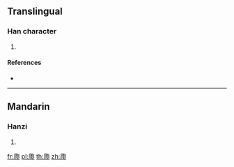 {{character info/new}}
==Translingual==

===Han character===
{{Han char|rn=87|rad=爪|as=05|sn=9|four=|canj=HOPRU,XHOPR|ids=⿺爪包}}

# {{defn|Han|sort=爪05}}

====References====
* {{Han ref|kx=0689.020|dkj=19670|dj=1102.060|hdz=32033.030|uh=722E|ud=29230}}

----

==Mandarin==

===Hanzi===
{{cmn-hanzi|pin=[[páo]] ([[pao2]]), [[wéi]] ([[wei2]])|wg=p'ao<sup>2</sup>, wei<sup>2</sup>}}

# {{defn|lang=cmn|sort=爪05}}

[[fr:爮]]
[[pl:爮]]
[[th:爮]]
[[zh:爮]]